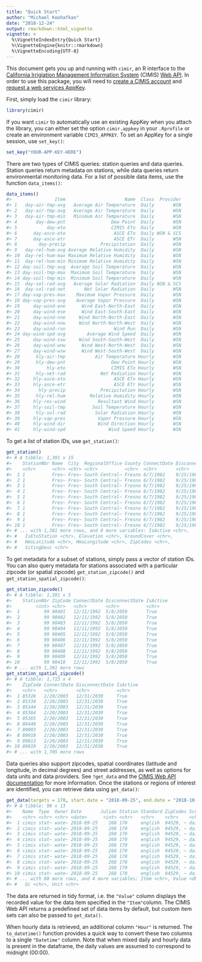 ---
title: "Quick Start"
author: "Michael Koohafkan"
date: "2018-12-24"
output: rmarkdown::html_vignette
vignette: >
  %\VignetteIndexEntry{Quick Start}
  %\VignetteEngine{knitr::rmarkdown}
  %\VignetteEncoding{UTF-8}
---

This document gets you up and running with `cimir `, an R interface to
the 
[California Irrigiation Management Information System](https://cimis.water.ca.gov/)
(CIMIS) [Web API](http://et.water.ca.gov/Home/Index). In order to use 
this package, you will need to 
[create a CIMIS account](https://cimis.water.ca.gov/Auth/Register.aspx) 
and [request a web services AppKey](http://et.water.ca.gov/Home/Register/).



First, simply load the `cimir` library:


```r
library(cimir)
```

If you want `cimir` to automatically use an existing AppKey when you attach
the library, you can either set the option `cimir.appkey` in your 
`.Rprofile` or create an environment variable `CIMIS_APPKEY`. 
To set an AppKey for a single session, use `set_key()`:


```r
set_key("YOUR-APP-KEY-HERE")
```

There are two types of CIMIS queries: station queries and data queries.
Station queries return metadata on stations, while data queries return
environmental monitoring data. For a list of possible data items, use 
the function  `data_items()`:


```r
data_items()
#>                Item                      Name  Class  Provider
#> 1   day-air-tmp-avg   Average Air Temperature  Daily       WSN
#> 2   day-air-tmp-avg   Average Air Temperature  Daily       WSN
#> 3   day-air-tmp-min   Minimum Air Temperature  Daily       WSN
#> 4       day-dew-pnt                 Dew Point  Daily       WSN
#> 5           day-eto                 CIMIS ETo  Daily       WSN
#> 6      day-asce-eto                  ASCE ETo  Daily WSN & SCS
#> 7      day-asce-etr                  ASCE ETr  Daily       WSN
#> 8        day-precip             Precipitation  Daily       WSN
#> 9   day-rel-hum-avg Average Relative Humidity  Daily       WSN
#> 10  day-rel-hum-max Maximum Relative Humidity  Daily       WSN
#> 11  day-rel-hum-min Minimum Relative Humidity  Daily       WSN
#> 12 day-soil-tmp-avg  Average Soil Temperature  Daily       WSN
#> 13 day-soil-tmp-max  Maximum Soil Temperature  Daily       WSN
#> 14 day-soil-tmp-min  Minimum Soil Temperature  Daily       WSN
#> 15  day-sol-rad-avg   Average Solar Radiation  Daily WSN & SCS
#> 16  day-sol-rad-net       Net Solar Radiation  Daily       WSN
#> 17 day-vap-pres-max    Maximum Vapor Pressure  Daily       WSN
#> 18 day-vap-pres-avg    Average Vapor Pressure  Daily       WSN
#> 19     day-wind-ene      Wind East-North-East  Daily       WSN
#> 20     day-wind-ese      Wind East-South-East  Daily       WSN
#> 21     day-wind-nne     Wind North-North-East  Daily       WSN
#> 22     day-wind-nnw     Wind North-North-West  Daily       WSN
#> 23     day-wind-run                  Wind Run  Daily       WSN
#> 24 day-wind-spd-avg        Average Wind Speed  Daily       WSN
#> 25     day-wind-ssw     Wind South-South-West  Daily       WSN
#> 26     day-wind-wnw      Wind West-North-West  Daily       WSN
#> 27     day-wind-wsw      Wind West-South-West  Daily       WSN
#> 28      hly-air-tmp           Air Temperature Hourly       WSN
#> 29      hly-dew-pnt                 Dew Point Hourly       WSN
#> 30          hly-eto                 CIMIS ETo Hourly       WSN
#> 31      hly-net-rad             Net Radiation Hourly       WSN
#> 32     hly-asce-eto                  ASCE ETo Hourly       WSN
#> 33     hly-asce-etr                  ASCE ETr Hourly       WSN
#> 34       hly-precip             Precipitation Hourly       WSN
#> 35      hly-rel-hum         Relative Humidity Hourly       WSN
#> 36     hly-res-wind            Resultant Wind Hourly       WSN
#> 37     hly-soil-tmp          Soil Temperature Hourly       WSN
#> 38      hly-sol-rad           Solar Radiation Hourly       WSN
#> 39     hly-vap-pres            Vapor Pressure Hourly       WSN
#> 40     hly-wind-dir            Wind Direction Hourly       WSN
#> 41     hly-wind-spd                Wind Speed Hourly       WSN
```

To get a list of station IDs, use  `get_station()`:


```r
get_station()
#> # A tibble: 1,391 x 15
#>    StationNbr Name  City  RegionalOffice County ConnectDate DisconnectDate
#>    <chr>      <chr> <chr> <chr>          <chr>  <chr>       <chr>         
#>  1 1          Fres~ Fres~ South Central~ Fresno 6/7/1982    9/25/1988     
#>  2 1          Fres~ Fres~ South Central~ Fresno 6/7/1982    9/25/1988     
#>  3 1          Fres~ Fres~ South Central~ Fresno 6/7/1982    9/25/1988     
#>  4 1          Fres~ Fres~ South Central~ Fresno 6/7/1982    9/25/1988     
#>  5 1          Fres~ Fres~ South Central~ Fresno 6/7/1982    9/25/1988     
#>  6 1          Fres~ Fres~ South Central~ Fresno 6/7/1982    9/25/1988     
#>  7 1          Fres~ Fres~ South Central~ Fresno 6/7/1982    9/25/1988     
#>  8 1          Fres~ Fres~ South Central~ Fresno 6/7/1982    9/25/1988     
#>  9 1          Fres~ Fres~ South Central~ Fresno 6/7/1982    9/25/1988     
#> 10 1          Fres~ Fres~ South Central~ Fresno 6/7/1982    9/25/1988     
#> # ... with 1,381 more rows, and 8 more variables: IsActive <chr>,
#> #   IsEtoStation <chr>, Elevation <chr>, GroundCover <chr>,
#> #   HmsLatitude <chr>, HmsLongitude <chr>, ZipCodes <chr>,
#> #   SitingDesc <chr>
```

To get metadata for a subset of stations, simply pass a vector of 
station IDs. You can also query metadata for stations associated 
with a particular zipcode (or spatial zipcode) 
`get_station_zipcode()` and `get_station_spatial_zipcode()`:


```r
get_station_zipcode()
#> # A tibble: 1,391 x 5
#>    StationNbr ZipCode ConnectDate DisconnectDate IsActive
#>         <int> <chr>   <chr>       <chr>          <chr>   
#>  1         99 90401   12/11/1992  5/8/2050       True    
#>  2         99 90402   12/11/1992  5/8/2050       True    
#>  3         99 90403   12/11/1992  5/8/2050       True    
#>  4         99 90404   12/11/1992  5/8/2050       True    
#>  5         99 90405   12/11/1992  5/8/2050       True    
#>  6         99 90406   12/11/1992  5/8/2050       True    
#>  7         99 90407   12/11/1992  5/8/2050       True    
#>  8         99 90408   12/11/1992  5/8/2050       True    
#>  9         99 90409   12/11/1992  5/8/2050       True    
#> 10         99 90410   12/11/1992  5/8/2050       True    
#> # ... with 1,381 more rows
get_station_spatial_zipcode()
#> # A tibble: 1,715 x 4
#>    ZipCode ConnectDate DisconnectDate IsActive
#>    <chr>   <chr>       <chr>          <chr>   
#>  1 85328   2/20/2003   12/31/2030     True    
#>  2 85334   2/20/2003   12/31/2030     True    
#>  3 85344   2/20/2003   12/31/2030     True    
#>  4 85364   2/20/2003   12/31/2030     True    
#>  5 85365   2/20/2003   12/31/2030     True    
#>  6 86440   2/20/2003   12/31/2030     True    
#>  7 89003   2/20/2003   12/31/2030     True    
#>  8 89010   2/20/2003   12/31/2030     True    
#>  9 89013   2/20/2003   12/31/2030     True    
#> 10 89019   2/20/2003   12/31/2030     True    
#> # ... with 1,705 more rows
```

Data queries also support zipcodes, spatial coordinates (latitude and 
longitude, in decimal degrees) and street addresses, as well as options
for data units and data providers. See `?get_data` and the 
[CIMIS Web API documentation](http://et.water.ca.gov/Rest/Index) for
more information. Once the stations or regions of interest are identified, 
you can retrieve data using `get_data()`:


```r
get_data(targets = 170, start.date = "2018-09-25", end.date = "2018-10-01")
#> # A tibble: 98 x 13
#>    Name  Type  Owner Date       Julian Station Standard ZipCodes Scope
#>    <chr> <chr> <chr> <date>      <int> <chr>   <chr>    <chr>    <chr>
#>  1 cimis stat~ wate~ 2018-09-25    268 170     english  94529, ~ daily
#>  2 cimis stat~ wate~ 2018-09-25    268 170     english  94529, ~ daily
#>  3 cimis stat~ wate~ 2018-09-25    268 170     english  94529, ~ daily
#>  4 cimis stat~ wate~ 2018-09-25    268 170     english  94529, ~ daily
#>  5 cimis stat~ wate~ 2018-09-25    268 170     english  94529, ~ daily
#>  6 cimis stat~ wate~ 2018-09-25    268 170     english  94529, ~ daily
#>  7 cimis stat~ wate~ 2018-09-25    268 170     english  94529, ~ daily
#>  8 cimis stat~ wate~ 2018-09-25    268 170     english  94529, ~ daily
#>  9 cimis stat~ wate~ 2018-09-25    268 170     english  94529, ~ daily
#> 10 cimis stat~ wate~ 2018-09-25    268 170     english  94529, ~ daily
#> # ... with 88 more rows, and 4 more variables: Item <chr>, Value <dbl>,
#> #   Qc <chr>, Unit <chr>
```

The data are returned in tidy format, i.e. the `"Value"` column 
displays the recorded value for the data item specified in the 
`"Item"`column. The CIMIS Web API returns a predefined set of data 
items by default, but custom item sets can also be passed to 
`get_data()`. 

When hourly data is retrieved, an additional column `"Hour"` is 
returned. The `to_datetime()` function provides a quick way to convert
these two columns to a single `"Datetime"` column. Note that when mixed
daily and hourly data is present in the dataframe, the daily values are
assumed to correspond to midnight (00:00).
